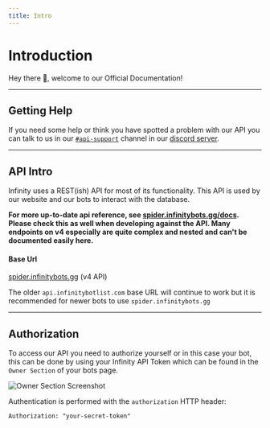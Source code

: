 ```yaml
---
title: Intro
---
```


# Introduction

Hey there 👋, welcome to our Official Documentation!

---

## Getting Help

If you need some help or think you have spotted a problem with our API you can talk to us in our
[`#api-support`](https://discord.com/channels/758641373074423808/826363644295643136) channel in our [discord server](https://infinitybots.gg/discord).

---

## API Intro

Infinity uses a REST(ish) API for most of its functionality. This API is used by our website and our bots to interact with the database.

**For more up-to-date api reference, see [spider.infinitybots.gg/docs](https://spider.infinitybotlist.com). Please check this as well when developing against the API. Many endpoints on v4 especially are quite complex and nested and can't be documented easily here.**

#### Base Url

[spider.infinitybots.gg](https://spider.infinitybots.gg) (v4 API)

The older `api.infinitybotlist.com` base URL will continue to work but it is recommended for newer bots to use `spider.infinitybots.gg`

---

## Authorization

To access our API you need to authorize yourself or in this case your bot, this can be done by using your Infinity API Token which can be found in the `Owner Section` of your bots page.

![Owner Section Screenshot](https://media.discordapp.net/attachments/832011830238248961/871632845821591562/image0.png)

Authentication is performed with the `authorization` HTTP header:

```Authorization: "your-secret-token"```

